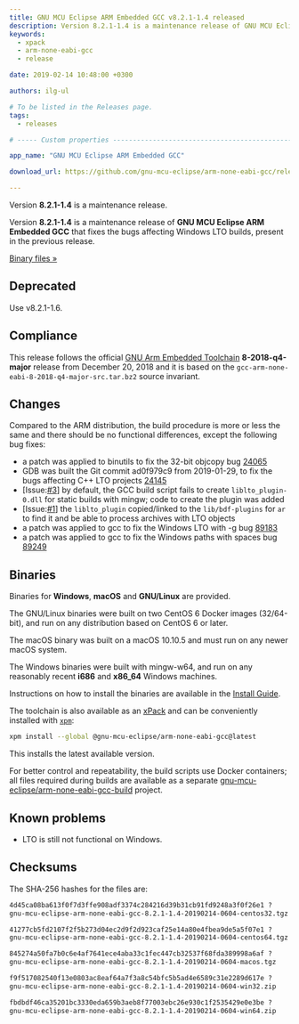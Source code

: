 ```yaml
---
title: GNU MCU Eclipse ARM Embedded GCC v8.2.1-1.4 released
description: Version 8.2.1-1.4 is a maintenance release of GNU MCU Eclipse ARM Embedded GCC.
keywords:
  - xpack
  - arm-none-eabi-gcc
  - release

date: 2019-02-14 10:48:00 +0300

authors: ilg-ul

# To be listed in the Releases page.
tags:
  - releases

# ----- Custom properties -----------------------------------------------------

app_name: "GNU MCU Eclipse ARM Embedded GCC"

download_url: https://github.com/gnu-mcu-eclipse/arm-none-eabi-gcc/releases/tag/v8.2.1-1.4/

---
```


<head><title>{frontMatter.title}</title></head>

Version **8.2.1-1.4** is a maintenance release.

<!-- truncate -->

Version **8.2.1-1.4** is a maintenance release of
**GNU MCU Eclipse ARM Embedded GCC** that fixes the bugs affecting Windows
LTO builds, present in the previous release.

<!-- truncate -->

<p><a href={frontMatter.download_url}>Binary files »</a></p>

## Deprecated

Use v8.2.1-1.6.

## Compliance

This release follows the official
[GNU Arm Embedded Toolchain](https://developer.arm.com/open-source/gnu-toolchain/gnu-rm)
**8-2018-q4-major** release from December 20, 2018 and it is based on the
`gcc-arm-none-eabi-8-2018-q4-major-src.tar.bz2` source invariant.

## Changes

Compared to the ARM distribution, the build procedure is more or less the
same and there should be no functional differences, except the following
bug fixes:

- a patch was applied to binutils to fix the 32-bit objcopy bug
  [24065](https://sourceware.org/bugzilla/show_bug.cgi?id=24065)
- GDB was built the Git commit ad0f979c9 from 2019-01-29, to fix the bugs
  affecting C++ LTO projects
  [24145](https://sourceware.org/bugzilla/show_bug.cgi?id=24145)
- [Issue:[#3](https://github.com/gnu-mcu-eclipse/arm-none-eabi-gcc-build/issues/3)]
  by default, the GCC build script fails to create `liblto_plugin-0.dll`
  for static builds with mingw; code to create the plugin was added
- [Issue:[#1](https://github.com/gnu-mcu-eclipse/arm-none-eabi-gcc-build/issues/1)]
  the `liblto_plugin` copied/linked to the `lib/bdf-plugins` for `ar`
  to find it and be able to process archives with LTO objects
- a patch was applied to gcc to fix the Windows LTO with -g bug
  [89183](https://gcc.gnu.org/bugzilla/show_bug.cgi?id=89183)
- a patch was applied to gcc to fix the Windows paths with spaces bug
  [89249](https://gcc.gnu.org/bugzilla/show_bug.cgi?id=89249)

## Binaries

Binaries for **Windows**, **macOS** and **GNU/Linux** are provided.

The GNU/Linux binaries were built on two CentOS 6 Docker images (32/64-bit),
and run on any distribution based on CentOS 6 or later.

The macOS binary was built on a macOS 10.10.5 and must run on any newer
macOS system.

The Windows binaries were built with mingw-w64, and run on any reasonably
recent **i686** and **x86_64** Windows machines.

Instructions on how to install the binaries are available in the [Install Guide](/docs/install/).

The toolchain is also available as an
[xPack](https://www.npmjs.com/package/@gnu-mcu-eclipse/arm-none-eabi-gcc)
and can be conveniently installed with
[`xpm`](https://www.npmjs.com/package/xpm):

```sh
xpm install --global @gnu-mcu-eclipse/arm-none-eabi-gcc@latest
```

This installs the latest available version.

For better control and repeatability, the build scripts use Docker containers;
all files required during builds are available as a separate
[gnu-mcu-eclipse/arm-none-eabi-gcc-build](https://github.com/gnu-mcu-eclipse/arm-none-eabi-gcc-build)
project.

## Known problems

* LTO is still not functional on Windows.

## Checksums

The SHA-256 hashes for the files are:

```txt
4d45ca08ba613f0f7d3ffe908adf3374c284216d39b31cb91fd9248a3f0f26e1 ?
gnu-mcu-eclipse-arm-none-eabi-gcc-8.2.1-1.4-20190214-0604-centos32.tgz

41277cb5fd2107f2f5b273d04ec2d9f2d923caf25e14a80e4fbea9de5a5f07e1 ?
gnu-mcu-eclipse-arm-none-eabi-gcc-8.2.1-1.4-20190214-0604-centos64.tgz

845274a50fa7b0c6e4af7641ece4aba33c1fec447cb32537f68fda389998a6af ?
gnu-mcu-eclipse-arm-none-eabi-gcc-8.2.1-1.4-20190214-0604-macos.tgz

f9f517082540f13e0803ac8eaf64a7f3a8c54bfc5b5ad4e6589c31e2289d617e ?
gnu-mcu-eclipse-arm-none-eabi-gcc-8.2.1-1.4-20190214-0604-win32.zip

fbdbdf46ca35201bc3330eda659b3aeb8f77003ebc26e930c1f2535429e0e3be ?
gnu-mcu-eclipse-arm-none-eabi-gcc-8.2.1-1.4-20190214-0604-win64.zip
```

